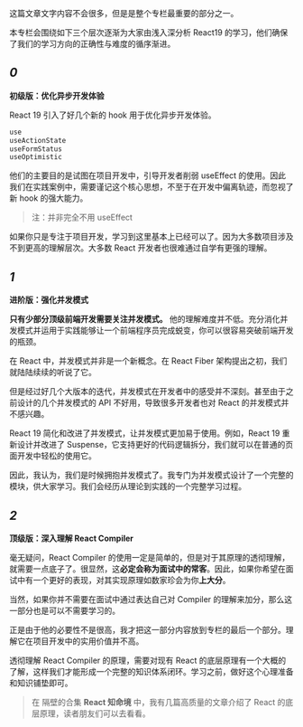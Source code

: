 这篇文章文字内容不会很多，但是是整个专栏最重要的部分之一。

本专栏会围绕如下三个层次逐渐为大家由浅入深分析 React19 的学习，他们确保了我们的学习方向的正确性与难度的循序渐进。

## *0*
**初级版：优化异步开发体验**


React 19 引入了好几个新的 hook 用于优化异步开发体验。

```bash
use
useActionState
useFormStatus
useOptimistic
```

他们的主要目的是试图在项目开发中，引导开发者削弱 useEffect 的使用。因此我们在实践案例中，需要谨记这个核心思想，不至于在开发中偏离轨迹，而忽视了新 hook 的强大能力。

> 注：并非完全不用 useEffect

如果你只是专注于项目开发，学习到这里基本上已经可以了。因为大多数项目涉及不到更高的理解层次。大多数 React 开发者也很难通过自学有更强的理解。

## *1*
**进阶版：强化并发模式**

**只有少部分顶级前端开发需要关注并发模式。** 他的理解难度并不低。充分消化并发模式并运用于实践能够让一个前端程序员完成蜕变，你可以很容易突破前端开发的瓶颈。

在 React 中，并发模式并非是一个新概念。在 React Fiber 架构提出之初，我们就陆陆续续的听说了它。

但是经过好几个大版本的迭代，并发模式在开发者中的感受并不深刻。甚至由于之前设计的几个并发模式的 API 不好用，导致很多开发者也对 React 的并发模式并不感兴趣。

React 19 简化和改进了并发模式，让并发模式更加易于使用。例如，React 19 重新设计并改进了 Suspense，它支持更好的代码逻辑拆分，我们就可以在普通的页面开发中轻松的使用它。


因此，我认为，我们是时候拥抱并发模式了。我专门为并发模式设计了一个完整的模块，供大家学习。我们会经历从理论到实践的一个完整学习过程。



## *2*
**顶级版：深入理解 React Compiler**

毫无疑问，React Compiler 的使用一定是简单的，但是对于其原理的透彻理解，就需要一点底子了。很显然，这**必定会称为面试中的常客**。因此，如果你希望在面试中有一个更好的表现，对其实现原理如数家珍会为你**上大分**。

当然，如果你并不需要在面试中通过表达自己对 Compiler 的理解来加分，那么这一部分也是可以不需要学习的。

正是由于他的必要性不是很高，我才把这一部分内容放到专栏的最后一个部分。理解它在项目开发中的实用价值并不高。

透彻理解 React Compiler 的原理，需要对现有 React 的底层原理有一个大概的了解，这样我们才能形成一个完整的知识体系闭环。学习之前，做好这个心理准备和知识铺垫即可。

> 在 隔壁的合集 **React 知命境** 中，我有几篇高质量的文章介绍了 React 的底层原理，读者朋友们可以去看看。
